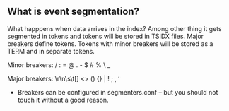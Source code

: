 
## What is event segmentation?

What happpens when data arrives in the index? Among other thing it gets segmented in tokens and tokens will be stored in TSIDX files. Major breakers define tokens. 
Tokens with minor breakers will be stored as a TERM and in separate tokens. 

<div style={{padding: '1rem', backgroundColor: '#DAD7CD', 'font-family': 'Courier', 'font-color': '#FFFFFF', 'color': '#FFFFFF', 'font-size': '2rem'}}>
Minor breakers: / : = @ . - $ # % \ _
</div>
<p></p>
<div style={{padding: '1rem', backgroundColor: '#DAD7CD', 'font-family': 'Courier', 'font-color': '#FFFFFF', 'color': '#FFFFFF', 'font-size': '2rem'}}>
 Major breakers: \r\n\s\t[] &lt;&gt; () {} | ! ; &sbquo; &lsquo;
</div>

 * Breakers can be configured in segmenters.conf – but you should not touch it without a good reason. 


